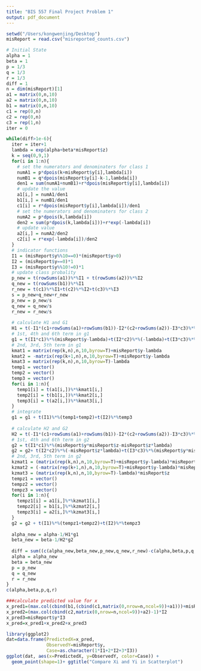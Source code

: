 ```yaml
---
title: "BIS 557 Final Project Problem 1"
output: pdf_document
---
```


```r
setwd("/Users/kongwenjing/Desktop")
misReport = read.csv("misreported_counts.csv")

# Initial State
alpha = 1
beta = 1
p = 1/3 
q = 1/3
r = 1/3
diff = 1
n = dim(misReport)[1]
a1 = matrix(0,n,10)
a2 = matrix(0,n,10)
b1 = matrix(0,n,10)
c1 = rep(0,n)
c2 = rep(0,n)
c3 = rep(1,n)
iter = 0

while(diff>1e-6){
  iter = iter+1
  lambda = exp(alpha+beta*misReport$z)
  k = seq(0,9,1)
  for(i in 1:n){
    # set the numerators and denominaters for class 1
    numA1 = p*dpois(k+misReport$y[i],lambda[i])
    numB1 = q*dpois(misReport$y[i]-k-1,lambda[i])
    den1 = sum(numA1+numB1)+r*dpois(misReport$y[i],lambda[i])
    # update the value
    a1[i,] = numA1/den1
    b1[i,] = numB1/den1
    c1[i] = r*dpois(misReport$y[i],lambda[i])/den1
    # set the numerators and denominaters for class 2
    numA2 = p*dpois(k,lambda[i])
    den2 = sum(p*dpois(k,lambda[i]))+r*exp(-lambda[i])
    # update value
    a2[i,] = numA2/den2
    c2[i] = r*exp(-lambda[i])/den2
  }
  # indicator functions
  I1 = (misReport$y%%10==0)*(misReport$y>0)
  I2 = (misReport$y==0)*1
  I3 = (misReport$y%%10!=0)*1
  # update class probality
  p_new = t(rowSums(a1))%*%I1 + t(rowSums(a2))%*%I2
  q_new = t(rowSums(b1))%*%I1
  r_new = t(c1)%*%I1+t(c2)%*%I2+t(c3)%*%I3
  s = p_new+q_new+r_new
  p_new = p_new/s
  q_new = q_new/s
  r_new = r_new/s
  
  # calculate H1 and G1
  H1 = t(-I1*(c1+rowSums(a1)+rowSums(b1))-I2*(c2+rowSums(a2))-I3*c3)%*%lambda
  # 1st, 4th and 6th term in g1
  g1 = t(I1*c1)%*%(misReport$y-lambda)+t(I2*c2)%*%(-lambda)+t(I3*c3)%*%(misReport$y-lambda)
  # 2nd, 3rd, 5th term in g1
  kmat1 = matrix(rep(k,n),n,10,byrow=T)+misReport$y-lambda
  kmat2 = -matrix(rep(k+1,n),n,10,byrow=T)+misReport$y-lambda
  kmat3 = matrix(rep(k,n),n,10,byrow=T)-lambda
  temp1 = vector()
  temp2 = vector()
  temp3 = vector()
  for(i in 1:n){
    temp1[i] = t(a1[i,])%*%kmat1[i,]
    temp2[i] = t(b1[i,])%*%kmat2[i,]
    temp3[i] = t(a2[i,])%*%kmat3[i,]
  }
  # integrate
  g1 = g1 + t(I1)%*%(temp1+temp2)+t(I2)%*%temp3
  
  # calculate H2 and G2
  H2 = t(-I1*(c1+rowSums(a1)+rowSums(b1))-I2*(c2+rowSums(a2))-I3*c3)%*%(misReport$z^2*lambda)
  # 1st, 4th and 6th term in g2
  g2 = t(I1*c1)%*%(misReport$y*misReport$z-misReport$z*lambda)
  g2 = g2+ t(I2*c2)%*%(-misReport$z*lambda)+t(I3*c3)%*%(misReport$y*misReport$z-misReport$z*lambda)
  # 2nd, 3rd, 5th term in g2
  kzmat1 = (matrix(rep(k,n),n,10,byrow=T)+misReport$y-lambda)*misReport$z
  kzmat2 = (-matrix(rep(k+1,n),n,10,byrow=T)+misReport$y-lambda)*misReport$z
  kzmat3 = (matrix(rep(k,n),n,10,byrow=T)-lambda)*misReport$z
  tempz1 = vector()
  tempz2 = vector()
  tempz3 = vector()
  for(i in 1:n){
    tempz1[i] = a1[i,]%*%kzmat1[i,]
    tempz2[i] = b1[i,]%*%kzmat2[i,]
    tempz3[i] = a2[i,]%*%kzmat3[i,]
  }
  g2 = g2 + t(I1)%*%(tempz1+tempz2)+t(I2)%*%tempz3
  
  alpha_new = alpha-1/H1*g1
  beta_new = beta-1/H2*g2
  
  diff = sum((c(alpha_new,beta_new,p_new,q_new,r_new)-c(alpha,beta,p,q,r))^2)
  alpha = alpha_new
  beta = beta_new
  p = p_new
  q = q_new
  r = r_new
}
c(alpha,beta,p,q,r)

###calculate predicted value for x
x_pred1=(max.col(cbind(b1,(cbind(c1,matrix(0,nrow=n,ncol=9))+a1)))+misReport$y-9)*I1
x_pred2=(max.col(cbind(c2,matrix(0,nrow=n,ncol=9))+a2)-1)*I2
x_pred3=misReport$y*I3
x_pred=x_pred1+x_pred2+x_pred3

library(ggplot2)
dat=data.frame(PredictedX=x_pred,
               ObservedY=misReport$y,
               Case=as.character(1*I1+2*I2+3*I3))
ggplot(dat, aes(x=PredictedX, y=ObservedY, color=Case)) + 
  geom_point(shape=1)+ ggtitle("Compare Xi and Yi in Scatterplot")

```

